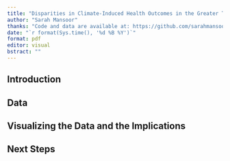 ```yaml
---
title: "Disparities in Climate-Induced Health Outcomes in the Greater Toronto Area."
author: "Sarah Mansoor"
thanks: "Code and data are available at: https://github.com/sarahmansoorr/SUDS2022"
date: "`r format(Sys.time(), '%d %B %Y')`"
format: pdf
editor: visual
bstract: ""
---
```


## Introduction

## Data

## Visualizing the Data and the Implications

## Next Steps
